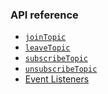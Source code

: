 <PlatformWrapper platform="linux-cpp, windows">

### API reference

- [`joinTopic`](../reference/api#topicjoinpropsag_platform)
- [`leaveTopic`](../reference/api#topicleavepropsag_platform)
- [`subscribeTopic`](../reference/api#topicsubscribepropsag_platform)
- [`unsubscribeTopic`](../reference/api#topicunsubscribepropsag_platform)
- [Event Listeners](../reference/api#event-listeners)

</PlatformWrapper>